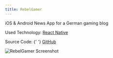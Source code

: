 ```yaml
---
title: RebelGamer
---
```


iOS & Android News App for a German gaming blog

Used Technology: [React Native](https://facebook.github.io/react-native/)

<span>
  Source Code: {' '}
  <a
    href={config.projects[2].urls.github}
    target="_blank"
    rel="noopener noreferrer"
  >
    GitHub
  </a>
</span>

![RebelGamer Screenshot](./rebelgamer-app-screenshot.png)

<div className="flex justify-between">
  <AppStoreButton store="ios" url={config.projects[2].urls.appStore}></AppStoreButton>
  <AppStoreButton store="android" url={config.projects[2].urls.googlePlay}></AppStoreButton>
</div>
